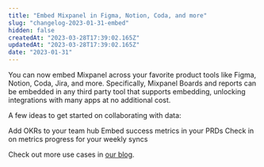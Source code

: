 ```yaml
---
title: "Embed Mixpanel in Figma, Notion, Coda, and more"
slug: "changelog-2023-01-31-embed"
hidden: false
createdAt: "2023-03-28T17:39:02.165Z"
updatedAt: "2023-03-28T17:39:02.165Z"
date: "2023-01-31"
---
```



You can now embed Mixpanel across your favorite product tools like Figma, Notion, Coda, Jira, and more. Specifically, Mixpanel Boards and reports can be embedded in any third party tool that supports embedding, unlocking integrations with many apps at no additional cost.

A few ideas to get started on collaborating with data:

Add OKRs to your team hub
Embed success metrics in your PRDs
Check in on metrics progress for your weekly syncs

Check out more use cases in [our blog](https://mixpanel.com/blog/introducing-embeddable-reports/).

